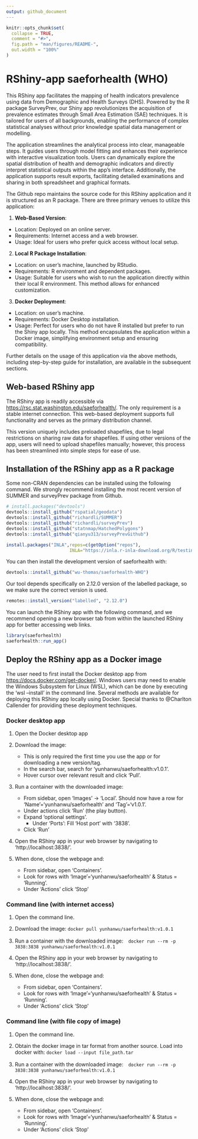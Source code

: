 ```yaml
---
output: github_document
---
```


<!-- README.md is generated from README.Rmd. Please edit that file -->

```r
knitr::opts_chunk$set(
  collapse = TRUE,
  comment = "#>",
  fig.path = "man/figures/README-",
  out.width = "100%"
)
```

# RShiny-app saeforhealth (WHO)

<!-- badges: start -->
<!-- badges: end -->

This RShiny app facilitates the mapping of health indicators prevalence using data from Demographic and Health Surveys (DHS). Powered by the R package SurveyPrev, our Shiny app revolutionizes the acquisition of prevalence estimates through Small Area Estimation (SAE) techniques. It is tailored for users of all backgrounds, enabling the performance of complex statistical analyses without prior knowledge spatial data management or modelling.

The application streamlines the analytical process into clear, manageable steps. It guides users through model fitting and enhances their experience with interactive visualization tools. Users can dynamically explore the spatial distribution of health and demographic indicators and directly interpret statistical outputs within the app’s interface. Additionally, the application supports result exports, facilitating detailed examinations and sharing in both spreadsheet and graphical formats.

The Github repo maintains the source code for this RShiny application and it is structured as an R package. There are three primary venues to utilize this application:

1. **Web-Based Version**:

* Location: Deployed on an online server.
* Requirements: Internet access and a web browser.
* Usage: Ideal for users who prefer quick access without local setup.

2. **Local R Package Installation**:

* Location: on user's machine, launched by RStudio. 
* Requirements: R environment and dependent packages.
* Usage: Suitable for users who wish to run the application directly within their local R environment. This method allows for enhanced customization.

3. **Docker Deployment**:

* Location: on user's machine. 
* Requirements: Docker Desktop installation.
* Usage: Perfect for users who do not have R installed but prefer to run the Shiny app locally. This method encapsulates the application within a Docker image, simplifying environment setup and ensuring compatibility.

Further details on the usage of this application via the above methods, including step-by-step guide for installation, are available in the subsequent sections. 

## Web-based RShiny app

The RShiny app is readily accessible via [https://rsc.stat.washington.edu/saeforhealth/](https://rsc.stat.washington.edu/saeforhealth/). The only requirement is a stable internet connection. This web-based deployment supports full functionality and serves as the primary distribution channel.

This version uniquely includes preloaded shapefiles, due to legal restrictions on sharing raw data for shapefiles. If using other versions of the app, users will need to upload shapefiles manually; however, this process has been streamlined into simple steps for ease of use.

## Installation of the RShiny app as a R package

Some non-CRAN dependencies can be installed using the following command. We strongly recommend installing the most recent version of SUMMER and surveyPrev package from Github. 

``` r
# install.packages("devtools")
devtools::install_github("rspatial/geodata")
devtools::install_github("richardli/SUMMER")
devtools::install_github("richardli/surveyPrev")
devtools::install_github("statnmap/HatchedPolygons")
devtools::install_github("qianyu313/surveyPrevGithub")

install.packages("INLA",repos=c(getOption("repos"),
                        INLA="https://inla.r-inla-download.org/R/testing"),dep=TRUE)
```


You can then install the development version of saeforhealth with:

``` r
devtools::install_github("wu-thomas/saeforhealth-WHO")
```

Our tool depends specifically on 2.12.0 version of the labelled package, so we make sure the correct version is used. 

``` r
remotes::install_version("labelled", "2.12.0")
```

You can launch the RShiny app with the following command, and we recommend opening a new browser tab from within the launched RShiny app for better accessing web links.

```r
library(saeforhealth)
saeforhealth::run_app()

```


## Deploy the RShiny app as a Docker image

The user need to first install the Docker desktop app from [https://docs.docker.com/get-docker/](https://docs.docker.com/get-docker/).
Windows users may need to enable the Windows Subsystem for Linux (WSL), which can be done by executing the ‘wsl  --install' in the command line.
Several methods are available for deploying this RShiny app locally using Docker. Special thanks to \@Charlton Callender for providing these deployment techniques.

### Docker desktop app

1. Open the Docker desktop app

2. Download the image:
    - This is only required the first time you use the app or for downloading a new version/tag.
    - In the search bar, search for 'yunhanwu/saeforhealth:v1.0.1'.
    - Hover cursor over relevant result and click 'Pull'.

3. Run a container with the downloaded image:
    - From sidebar, open 'Images' -> 'Local'. Should now have a row for 'Name'='yunhanwu/saeforhealth' and 'Tag'='v1.0.1'. 
    - Under actions click 'Run' (the play button).
    - Expand 'optional settings'.
      - Under 'Ports': Fill 'Host port' with '3838'.
    - Click 'Run'

4. Open the RShiny app in your web browser by navigating to 'http://localhost:3838/'.

5. When done, close the webpage and:
    - From sidebar, open 'Containers'.
    - Look for rows with 'Image'='yunhanwu/saeforhealth' & Status = 'Running'.
    - Under 'Actions' click 'Stop'

### Command line (with internet access)

1. Open the command line.

2. Download the image: `docker pull yunhanwu/saeforhealth:v1.0.1`

3. Run a container with the downloaded image:　`docker run --rm -p 3838:3838 yunhanwu/saeforhealth:v1.0.1`

4. Open the RShiny app in your web browser by navigating to 'http://localhost:3838/'.

5. When done, close the webpage and:
    - From sidebar, open 'Containers'.
    - Look for rows with 'Image'='yunhanwu/saeforhealth' & Status = 'Running'.
    - Under 'Actions' click 'Stop'

### Command line (with file copy of image)

1. Open the command line.

2. Obtain the docker image in tar format from another source. Load into docker with: `docker load --input file_path.tar`

3. Run a container with the downloaded image:　`docker run --rm -p 3838:3838 yunhanwu/saeforhealth:v1.0.1`

4. Open the RShiny app in your web browser by navigating to 'http://localhost:3838/'.

5. When done, close the webpage and:
    - From sidebar, open 'Containers'.
    - Look for rows with 'Image'='yunhanwu/saeforhealth' & Status = 'Running'.
    - Under 'Actions' click 'Stop'


